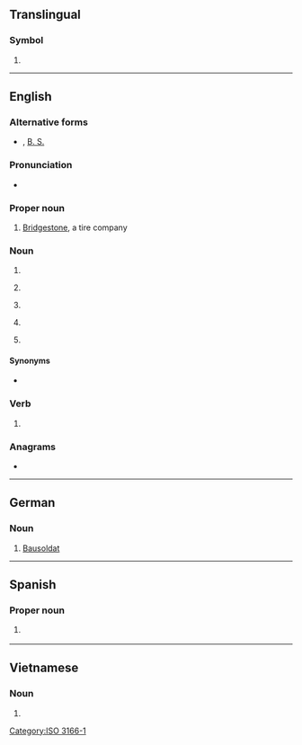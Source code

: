 {{also|Appendix:Variations of "bs"}}
==Translingual==

===Symbol===
{{head|mul|symbol}}

# {{n-g|The [[ISO]] 3166-1 two-letter (alpha-2) code for [[Bahamas]].}}

[[Category:ISO 3166-1]]

----

==English==

===Alternative forms===
* {{l|en|B.S.}}, [[B. S.]]

===Pronunciation===
* {{audio|en|En-au-BS.ogg|Audio (AU)}}

===Proper noun===
{{en-proper noun}}

# {{lb|en|automotive}} [[w:Bridgestone|Bridgestone]], a tire company

===Noun===
{{en-noun|~}}

# {{abbreviation of|en|Bachelor of Science}}
# {{lb|en|baseball}} {{abbreviation of|en|[[blown save]]s}}
# {{lb|en|accounting}} {{abbreviation of|en|balance sheet}}
# {{lb|en|slang|euphemism}} {{abbreviation of|en|bullshit}}
# {{init of|en|Bartter syndrome}}

====Synonyms====
* {{sense|Bachelor of Science}} {{l|en|BSc}}

===Verb===
{{en-verb|~es|+|+}}

# {{euphemistic form of|en|bullshit}}

===Anagrams===
* {{anagrams|en|a=bs|SB|s/b|sb}}

----

==German==

===Noun===
{{head|de|noun}}

# [[Bausoldat]]

----

==Spanish==

===Proper noun===
{{es-proper noun|f}}

# {{lb|es|Mexico}} {{initialism of|es|Baja California Sur}}

----

==Vietnamese==

===Noun===
{{vi-noun}}

# {{abbreviation of|vi|bác sĩ}}